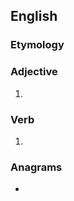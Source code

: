 ==English==

===Etymology===
{{suffix|en|arch|est}}

===Adjective===
{{head|en|superlative adjective}}

# {{en-superlative of|arch}}

===Verb===
{{head|en|verb form}}

# {{en-archaic second-person singular of|arch}}

===Anagrams===
* {{anagrams|en|a=acehrst|Cathers|Charest|Crathes|E charts|Satcher|archets|charets|charset|chaster|rachets|ratches|scareth|searcht|traches}}